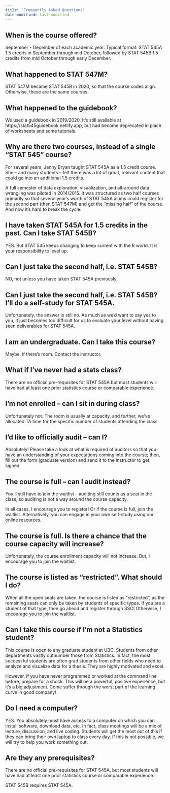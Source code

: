 ```yaml
---
title: "Frequently Asked Questions"
date-modified: last-modified
---
```


## When is the course offered?
September - December of each academic year.
Typical format: STAT 545A 1.5 credits in September through mid October, followed by STAT 545B 1.5 credits from mid October through early December.

## What happened to STAT 547M?
STAT 547M became STAT 545B in 2020, so that the course codes align. Otherwise, these are the same courses.

## What happened to the guidebook?
We used a guidebook in 2019/2020. It’s still available at https://stat545guidebook.netlify.app, but had become deprecated in place of worksheets and some tutorials.

## Why are there two courses, instead of a single “STAT 545” course?
For several years, Jenny Bryan taught STAT 545A as a 1.5 credit course. She – and many students – felt there was a lot of great, relevant content that could go into an additional 1.5 credits.

A full semester of data exploration, visualization, and all-around data wrangling was piloted in 2014/2015. It was structured as two half courses primarily so that several year’s worth of STAT 545A alums could register for the second part (then STAT 547M) and get the “missing half” of the course. And now it’s hard to break the cycle.

## I have taken STAT 545A for 1.5 credits in the past. Can I take STAT 545B?

YES. But STAT 545 keeps changing to keep current with the R world. It is your responsibility to level up.

## Can I just take the second half, i.e. STAT 545B?

NO, not unless you have taken STAT 545A previously.

## Can I just take the second half, i.e. STAT 545B? I’ll do a self-study for STAT 545A.

Unfortunately, the answer is still no. As much as we’d want to say yes to you, it just becomes too difficult for us to evaluate your level without having seen deliverables for STAT 545A.

## I am an undergraduate. Can I take this course?

Maybe, if there’s room. Contact the instructor.

## What if I’ve never had a stats class?

There are no official pre-requisites for STAT 545A but most students will have had at least one prior statistics course or comparable experience.



## I'm not enrolled – can I sit in during class?

Unfortunately not. The room is usually at capacity, and further, we’ve allocated TA time for the specific number of students attending the class.

## I’d like to officially audit – can I?

Absolutely! Please take a look at what is required of auditors so that you have an understanding of your expectations coming into the course; then, fill out the form (graduate version) and send it to the instructor to get signed.

## The course is full – can I audit instead?

You’ll still have to join the waitlist – auditing still counts as a seat in the class, so auditing is not a way around the course capacity.

In all cases, I encourage you to register! Or if the course is full, join the waitlist. Alternatively, you can engage in your own self-study using our online resources.

## The course is full. Is there a chance that the course capacity will increase?

Unfortunately, the course enrollment capacity will not increase. But, I encourage you to join the waitlist.

## The course is listed as “restricted”. What should I do?

When all the open seats are taken, the course is listed as “restricted”, as the remaining seats can only be taken by students of specific types. If you are a student of that type, then go ahead and register through SSC! Otherwise, I encourage you to join the waitlist.


## Can I take this course if I'm not a Statistics student?
This course is open to any graduate student at UBC. Students from other departments vastly outnumber those from Statistics. In fact, the most successful students are often grad students from other fields who need to analyze and visualize data for a thesis. They are highly motivated and excel.

However, if you have never programmed or worked at the command line before, prepare for a shock. This will be a powerful, positive experience, but it’s a big adjustment. Come suffer through the worst part of the learning curve in good company!

## Do I need a computer?
YES. You absolutely must have access to a computer on which you can install software, download data, etc. In fact, class meetings will be a mix of lecture, discussion, and live coding. Students will get the most out of this if they can bring their own laptop to class every day. If this is not possible, we will try to help you work something out.

## Are they any prerequisites?
There are no official pre-requisites for STAT 545A, but most students will have had at least one prior statistics course or comparable experience.

STAT 545B requires STAT 545A.
